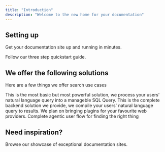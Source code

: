 ```yaml
---
title: "Introduction"
description: "Welcome to the new home for your documentation"
---
```


## Setting up

Get your documentation site up and running in minutes.

<Card title="Know more" icon="rocket" horizontal="false" href="seeksphere.ca">
  Follow our three step quickstart guide.
</Card>

## We offer the following solutions

Here are a few things we offer search use cases

<Columns cols={2}>
  <Card title="NL Processing" icon="code" href="/development">
    This is the most basic but most powerful solution, we process your users' natural language query into a manageble SQL Query.
  </Card>
  <Card title="Comprehensive Search" icon="searchengin" href="/essentials/settings">
    This is the complete backend solution we provide, we compile your users' natural language query to results.
  </Card>
  <Card title="Plugins" icon="shopify" cta="Coming Soon">
    We plan on bringing plugins for your favourite web providers.
  </Card>
  <Card title="Agentic Search" icon="robot" href="/api-reference/introduction">
    Complete agentic user flow for finding the right thing
  </Card>
</Columns>

## Need inspiration?

<Card title="See complete examples" icon="stars" href="https://mintlify.com/customers">
  Browse our showcase of exceptional documentation sites.
</Card>